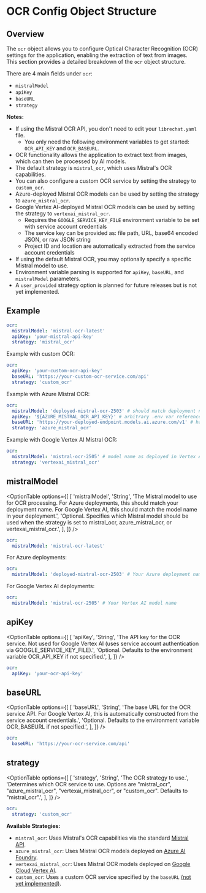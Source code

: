 # OCR Config Object Structure

## Overview

The `ocr` object allows you to configure Optical Character Recognition (OCR) settings for the application, enabling the extraction of text from images. This section provides a detailed breakdown of the `ocr` object structure.

There are 4 main fields under `ocr`:

- `mistralModel`
- `apiKey`
- `baseURL`
- `strategy`

**Notes:**

- If using the Mistral OCR API, you don't need to edit your `librechat.yaml` file.
  - You only need the following environment variables to get started: `OCR_API_KEY` and `OCR_BASEURL`.
- OCR functionality allows the application to extract text from images, which can then be processed by AI models.
- The default strategy is `mistral_ocr`, which uses Mistral's OCR capabilities.
- You can also configure a custom OCR service by setting the strategy to `custom_ocr`.
- Azure-deployed Mistral OCR models can be used by setting the strategy to `azure_mistral_ocr`.
- Google Vertex AI-deployed Mistral OCR models can be used by setting the strategy to `vertexai_mistral_ocr`.
  - Requires the `GOOGLE_SERVICE_KEY_FILE` environment variable to be set with service account credentials
  - The service key can be provided as: file path, URL, base64 encoded JSON, or raw JSON string
  - Project ID and location are automatically extracted from the service account credentials
- If using the default Mistral OCR, you may optionally specify a specific Mistral model to use.
- Environment variable parsing is supported for `apiKey`, `baseURL`, and `mistralModel` parameters.
- A `user_provided` strategy option is planned for future releases but is not yet implemented.

## Example

```yaml filename="ocr"
ocr:
  mistralModel: 'mistral-ocr-latest'
  apiKey: 'your-mistral-api-key'
  strategy: 'mistral_ocr'
```

Example with custom OCR:

```yaml filename="ocr with custom OCR"
ocr:
  apiKey: 'your-custom-ocr-api-key'
  baseURL: 'https://your-custom-ocr-service.com/api'
  strategy: 'custom_ocr'
```

Example with Azure Mistral OCR:

```yaml filename="ocr with Azure Mistral OCR"
ocr:
  mistralModel: 'deployed-mistral-ocr-2503' # should match deployment name on Azure
  apiKey: '${AZURE_MISTRAL_OCR_API_KEY}' # arbitrary .env var reference
  baseURL: 'https://your-deployed-endpoint.models.ai.azure.com/v1' # hardcoded, can also be .env var reference
  strategy: 'azure_mistral_ocr'
```

Example with Google Vertex AI Mistral OCR:

```yaml filename="ocr with Google Vertex AI Mistral OCR"
ocr:
  mistralModel: 'mistral-ocr-2505' # model name as deployed in Vertex AI
  strategy: 'vertexai_mistral_ocr'
```

## mistralModel

<OptionTable
  options={[
    [
      'mistralModel',
      'String',
      'The Mistral model to use for OCR processing. For Azure deployments, this should match your deployment name. For Google Vertex AI, this should match the model name in your deployment.',
      'Optional. Specifies which Mistral model should be used when the strategy is set to mistral_ocr, azure_mistral_ocr, or vertexai_mistral_ocr.',
    ],
  ]}
/>

```yaml filename="ocr / mistralModel"
ocr:
  mistralModel: 'mistral-ocr-latest'
```

For Azure deployments:

```yaml filename="ocr / mistralModel (Azure)"
ocr:
  mistralModel: 'deployed-mistral-ocr-2503' # Your Azure deployment name
```

For Google Vertex AI deployments:

```yaml filename="ocr / mistralModel (Google Vertex AI)"
ocr:
  mistralModel: 'mistral-ocr-2505' # Your Vertex AI model name
```

## apiKey

<OptionTable
  options={[
    [
      'apiKey',
      'String',
      'The API key for the OCR service. Not used for Google Vertex AI (uses service account authentication via GOOGLE_SERVICE_KEY_FILE).',
      'Optional. Defaults to the environment variable OCR_API_KEY if not specified.',
    ],
  ]}
/>

```yaml filename="ocr / apiKey"
ocr:
  apiKey: 'your-ocr-api-key'
```

## baseURL

<OptionTable
  options={[
    [
      'baseURL',
      'String',
      'The base URL for the OCR service API. For Google Vertex AI, this is automatically constructed from the service account credentials.',
      'Optional. Defaults to the environment variable OCR_BASEURL if not specified.',
    ],
  ]}
/>

```yaml filename="ocr / baseURL"
ocr:
  baseURL: 'https://your-ocr-service.com/api'
```

## strategy

<OptionTable
  options={[
    [
      'strategy',
      'String',
      'The OCR strategy to use.',
      'Determines which OCR service to use. Options are "mistral_ocr", "azure_mistral_ocr", "vertexai_mistral_ocr", or "custom_ocr". Defaults to "mistral_ocr".',
    ],
  ]}
/>

```yaml filename="ocr / strategy"
ocr:
  strategy: 'custom_ocr'
```

**Available Strategies:**

- `mistral_ocr`: Uses Mistral's OCR capabilities via the standard [Mistral API](/docs/features/ocr#1-mistral-ocr-default).
- `azure_mistral_ocr`: Uses Mistral OCR models deployed on [Azure AI Foundry](/docs/features/ocr#2-azure-mistral-ocr).
- `vertexai_mistral_ocr`: Uses Mistral OCR models deployed on [Google Cloud Vertex AI](/docs/features/ocr#3-google-vertex-ai-mistral-ocr).
- `custom_ocr`: Uses a custom OCR service specified by the `baseURL` [(not yet implemented)](/docs/features/ocr#future-enhancements).

